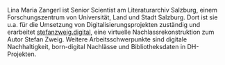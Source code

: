 Lina Maria Zangerl ist Senior Scientist am Literaturarchiv Salzburg, einem Forschungszentrum von Universität, Land und Stadt Salzburg. Dort ist sie u.a. für die Umsetzung von Digitalisierungsprojekten zuständig und erarbeitet [stefanzweig.digital](http://www.stefanzweig.digital/), eine virtuelle Nachlassrekonstruktion zum Autor Stefan Zweig. Weitere Arbeitsschwerpunkte sind digitale Nachhaltigkeit, born-digital Nachlässe und Bibliotheksdaten in DH-Projekten.  
